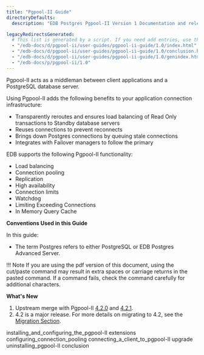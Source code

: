 ```yaml
---
title: "Pgpool-II Guide"
directoryDefaults:
  description: "EDB Postgres Pgpool-II Version 1 Documentation and release notes. PostgreSQL connection pooling tool."

legacyRedirectsGenerated:
  # This list is generated by a script. If you need add entries, use the `legacyRedirects` key.
  - "/edb-docs/d/pgpool-ii/user-guides/pgpool-ii-guide/1.0/index.html"
  - "/edb-docs/d/pgpool-ii/user-guides/pgpool-ii-guide/1.0/conclusion.html"
  - "/edb-docs/d/pgpool-ii/user-guides/pgpool-ii-guide/1.0/genindex.html"
  - "/edb-docs/p/pgpool-ii/1.0"
---
```


Pgpool-II acts as a middleman between client applications and a PostgreSQL database server.

Using Pgpool-II adds the following benefits to your application connection infrastructure:

-   Transparently reroutes and ensures load balancing of Read Only transactions to Standby database servers
-   Reuses connections to prevent reconnects
-   Brings down Postgres connections by queuing stale connections
-   Integrates with Failover managers to follow the primary

EDB supports the following Pgpool-II functionality:

-   Load balancing
-   Connection pooling
-   Replication
-   High availability
-   Connection limits
-   Watchdog
-   Limiting Exceeding Connections
-   In Memory Query Cache

**Conventions Used in this Guide**

In this guide:

-   The term Postgres refers to either PostgreSQL or EDB Postgres Advanced Server.

!!! Note
    If you are using the pdf version of this document, using the cut/paste command may result in extra spaces or carriage returns in the pasted command. If a command fails, check the command carefully for additional characters.

**What's New**

1. Upstream merge with Pgpool-II [4.2.0](https://www.pgpool.net/docs/42/en/html/release-4-2-0.html) and [4.2.1](https://www.pgpool.net/docs/42/en/html/release-4-2-1.html).
2. 4.2 is a major release. For more details on migrating to 4.2, see the [Migration Section](https://www.pgpool.net/docs/42/en/html/release-4-2-0.html#AEN10359).

<div class="toctree" maxdepth="2">

installing_and_configuring_the_pgpool-II extensions configuring_connection_pooling connecting_a_client_to_pgpool-II upgrade uninstalling_pgpool-II conclusion

</div>
